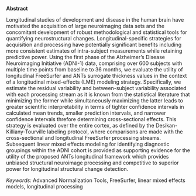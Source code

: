 
__Abstract__

Longitudinal studies of development and disease in the human brain
have motivated the acquisition of large neuroimaging data sets and the
concomitant development of robust methodological and statistical tools
for quantifying neurostructural changes.  Longitudinal-specific strategies
for acquisition and processing have potentially significant benefits including
more consistent estimates of intra-subject measurements while retaining predictive power.
Using the first phase of the
Alzheimer's Disease Neuroimaging Initiative (ADNI-1) data,
comprising over 600 subjects with multiple time points from baseline to 36 months,
we evaluate the utility of longitudinal FreeSurfer and ANTs surrogate thickness values
in the context of a longitudinal mixed-effects (LME) modeling strategy.
Specifically, we estimate the residual variability and
between-subject variability associated with each processing stream as it
is known from the statistical literature that minimizing the former while
simultaneously maximizing the latter
leads to greater scientific interpretability in terms of tighter confidence intervals
in calculated mean trends, smaller prediction intervals, and narrower
confidence intervals threfore determining cross-sectional effects. This
strategy is evaluated over the entire cortex, as defined by the
Desikan-Killiany-Tourville labeling protocol, where comparisons are made with
the cross-sectional and longitudinal FreeSurfer processing streams.
Subsequent linear mixed effects modeling for identifying diagnostic groupings within the
ADNI cohort is provided as supporting evidence for the utility of the proposed
ANTs longitudinal framework which
provides unbiased structural neuroimage processing and competitive
to superior power for longitudinal structural change detection.

_Keywords:_  Advanced Normalization Tools, FreeSurfer, linear mixed effects models, longitudinal processing




\clearpage
